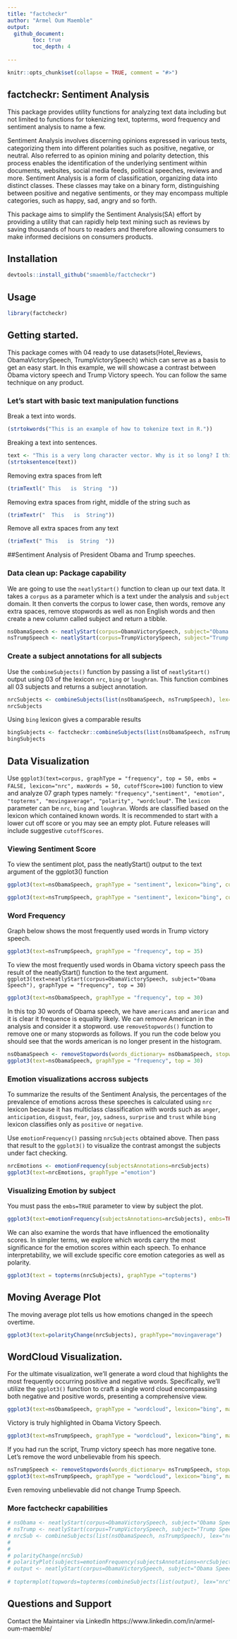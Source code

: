 ```yaml
---
title: "factcheckr"
author: "Armel Oum Maemble"
output: 
  github_document:
        toc: true
        toc_depth: 4
  
---
```



```r
knitr::opts_chunk$set(collapse = TRUE, comment = "#>")
```



## factcheckr: Sentiment Analysis

This package provides utility functions for analyzing text data including but not limited to functions for tokenizing text, topterms, word frequency and sentiment analysis to name a few.

Sentiment Analysis involves discerning opinions expressed in various texts, categorizing them into different polarities such as positive, negative, or neutral. Also referred to as opinion mining and polarity detection, this process enables the identification of the underlying sentiment within documents, websites, social media feeds, political speeches, reviews and more. Sentiment Analysis is a form of classification, organizing data into distinct classes. These classes may take on a binary form, distinguishing between positive and negative sentiments, or they may encompass multiple categories, such as happy, sad, angry and so forth. 

This package aims to simplify the Sentiment Analysis(SA) effort by providing a utility that can rapidly help text mining such as reviews by saving thousands of hours to readers and therefore allowing consumers to make informed decisions on consumers products.

## Installation

``` r
devtools::install_github("smaemble/factcheckr")
```

## Usage

``` r
library(factcheckr)
```

## Getting started.
This package comes with 04 ready to use datasets(Hotel_Reviews, ObamaVictorySpeech, TrumpVictorySpeech) which can serve as a basis to get an easy start. In this example, we will showcase a contrast between Obama victory speech and Trump Victory speech. You can follow the same technique on any product.

### Let's start with basic text manipulation functions

Break a text into words.

```r
(strtokwords("This is an example of how to tokenize text in R."))
```

Breaking a text into sentences.

```r
text <- "This is a very long character vector. Why is it so long? I think lng. is short for long. I want to split this vector into sentences by using e.g. strssplit. Can someone help me? That would be nice?"
(strtoksentence(text))
```

Removing extra spaces from left
```r
(trimTextl(" This   is  String  "))
```


Removing extra spaces from right, middle of the string such as

```r
(trimTextr("  This   is  String")) 
```

Remove all extra spaces from any text

```r

(trimText(" This   is  String  "))
```


##Sentiment Analysis of President Obama and Trump speeches.

### Data clean up: Package capability
We are going to use the `neatlyStart()` function to clean up our text data. It takes a `corpus` as a parameter which is a text under the analysis and `subject` domain. It then converts the corpus to lower case, then words, remove any extra spaces, remove stopwords as well as non English words and then create a new column called subject and return a tibble. 

``` r
nsObamaSpeech <- neatlyStart(corpus=ObamaVictorySpeech, subject="Obama Speech")
nsTrumpSpeech <- neatlyStart(corpus=TrumpVictorySpeech, subject="Trump Speech")
```


### Create a subject annotations for all subjects

 Use the `combineSubjects()` function by passing a list of `neatlyStart()` output using 03 of the lexicon `nrc`, `bing` or `loughran`. This function combines all 03 subjects and returns a subject annotation.
 
```r
nrcSubjects <- combineSubjects(list(nsObamaSpeech, nsTrumpSpeech), lex="nrc")
nrcSubjects
```

Using `bing` lexicon gives a comparable results

```r
bingSubjects <- factcheckr::combineSubjects(list(nsObamaSpeech, nsTrumpSpeech), lex="bing")
bingSubjects
```

## Data Visualization

Use `ggplot3(text=corpus, graphType = "frequency", top = 50, embs = FALSE, lexicon="nrc", maxWords = 50, cutoffScore=100)` function to view and analyze 07 graph types namely: `"frequency","sentiment", "emotion", "topterms", "movingaverage", "polarity", "wordcloud"`. The `lexicon` parameter can be `nrc`, `bing` and `loughran`. Words are classified based on the lexicon which contained known words. It is recommended to start with a lower cut off score or you may see an empty plot. Future releases will include suggestive `cutoffScores`.

### Viewing Sentiment Score
To view the sentiment plot, pass the neatlyStart() output to the text argument of the ggplot3() function

```r
ggplot3(text=nsObamaSpeech, graphType = "sentiment", lexicon="bing", cutoffScore = 1)
```

```r
ggplot3(text=nsTrumpSpeech, graphType = "sentiment", lexicon="bing", cutoffScore = 1)
```

### Word Frequency

Graph below shows the most frequently used words in Trump victory speech. 

``` r
ggplot3(text=nsTrumpSpeech, graphType = "frequency", top = 35)
```
To view the most frequently used words in Obama victory speech pass the result of the neatlyStart() function to the text argument.
`ggplot3(text=neatlyStart(corpus=ObamaVictorySpeech, subject="Obama Speech"), graphType = "frequency", top = 30)`

``` r
ggplot3(text=nsObamaSpeech, graphType = "frequency", top = 30)
```

In this top 30 words of Obama speech, we have `americans` and `american` and it is clear it frequence is equality likely. We can remove American in the analysis and consider it a stopword. use `removeStopwords()` function to remove one or many stopwords as follows. If you run the code below you should see that the words american is no longer present in the histogram. 

```r
nsObamaSpeech <- removeStopwords(words_dictionary= nsObamaSpeech, stopwords=data.frame(word = c("american")))
ggplot3(text=nsObamaSpeech, graphType = "frequency", top = 30)
```

### Emotion visualizations accross subjects

To summarize the results of the Sentiment Analysis, the percentages of the prevalence of emotions across these speeches is calculated using `nrc` lexicon because it has multiclass classification with words such as `anger`, `anticipation`, `disgust`, `fear`, `joy`, `sadness`, `surprise` and `trust` while `bing` lexicon classifies only as `positive` or `negative`.

Use `emotionFrequency()` passing `nrcSubjects` obtained above. Then pass that result to the `ggplot3()` to visualize the contrast amongst the subjects under fact checking. 

```r
nrcEmotions <- emotionFrequency(subjectsAnnotations=nrcSubjects)
ggplot3(text=nrcEmotions, graphType ="emotion")
```



### Visualizing Emotion by subject

You must pass the `embs=TRUE` parameter to view by subject the plot.

```r
ggplot3(text=emotionFrequency(subjectsAnnotations=nrcSubjects), embs=TRUE, graphType ="emotion")
```



We can also examine the words that have influenced the emotionality scores. In simpler terms, we explore which words carry the most significance for the emotion scores within each speech. To enhance interpretability, we will exclude specific core emotion categories as well as polarity.


```r
ggplot3(text = topterms(nrcSubjects), graphType ="topterms")
```



## Moving Average Plot
The moving average plot tells us how emotions changed in the speech overtime.

```r
ggplot3(text=polarityChange(nrcSubjects), graphType="movingaverage")
```



## WordCloud Visualization. 
For the ultimate visualization, we'll generate a word cloud that highlights the most frequently occurring positive and negative words. Specifically, we'll utilize the `ggplot3()` function to craft a single word cloud encompassing both negative and positive words, presenting a comprehensive view.

```r
ggplot3(text=nsObamaSpeech, graphType = "wordcloud", lexicon="bing", maxWords = 100)
```
Victory is truly highlighted in Obama Victory Speech. 


```r
ggplot3(text=nsTrumpSpeech, graphType = "wordcloud", lexicon="bing", maxWords = 100)
```
If you had run the script, Trump victory speech has more negative tone. Let's remove the word unbelievable from his speech.

```r
nsTrumpSpeech <- removeStopwords(words_dictionary= nsTrumpSpeech, stopwords = data.frame(word = c("unbelievable")))
ggplot3(text=nsTrumpSpeech, graphType = "wordcloud", lexicon="bing", maxWords = 100)
```

Even removing unbelievable did not change Trump Speech.


### More factcheckr capabilities

```r
# nsObama <- neatlyStart(corpus=ObamaVictorySpeech, subject="Obama Speech")
# nsTrump <- neatlyStart(corpus=TrumpVictorySpeech, subject="Trump Speech")
# nrcSub <- combineSubjects(list(nsObamaSpeech, nsTrumpSpeech), lex="nrc")
#    
# 
# polarityChange(nrcSub)
# polarityPlot(subjects=emotionFrequency(subjectsAnnotations=nrcSubjects))
# output <- neatlyStart(corpus=ObamaVictorySpeech, subject="Obama Speech")
 
# toptermplot(topwords=topterms(combineSubjects(list(output), lex="nrc")))
```

## Questions and Support

Contact the Maintainer via LinkedIn https://www.linkedin.com/in/armel-oum-maemble/
